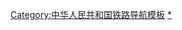 {{Navbox
|listclass=hlist
|name = 中国铁路南昌局集团有限公司
|title = [[File:China Railways.svg|15px|中华人民共和国铁路路徽]] [[中国铁路南昌局集团|中国铁路南昌局集团有限公司]]
|above = [[中国国家铁路集团]]的下属企业
 
|group1 = 线路
|list1 =
{{Navbox subgroup
 |groupstyle=background:#ddd;
 |group1= 主干线
 |list1= 
*[[京九铁路|京九线]]
**[[孔垄站|孔垄]] - [[定南站|定南]]
*[[沪昆铁路|沪昆线]]
**[[湖沿站|湖沿]] - [[姚家洲站|姚家洲]]
 |group2= 客运专线
 |list2= 
*[[昌九城际铁路|昌九城际线]]
*[[杭深线]]
**[[福鼎站|福鼎]] - [[诏安站|诏安]]
*[[福连线]]
*[[樟福线]]
*[[杏厦线]]
*[[沪昆客运专线|沪昆高速线]]
**[[玉山南站|玉山南]] - [[萍乡北站|萍乡北]]
*[[合福客运专线]]
**[[婺源站|婺源]] - [[福州站|福州]]
*[[昌赣客运专线|京港高速线]]
**[[何家线路所|何家线路所]] - [[赣州西站|赣州西]]
 |group3= 干线
 |list3= 
*[[武九铁路|武九线]]
**[[夏畈站|夏畈]] - [[九江西站|九江西]]
*[[铜九铁路|铜九线]]
**[[马垱站|马垱]] - [[九江站|九江]]
*[[合九铁路|合九线]]（ - [[孔垄站|孔垄]]）
*[[皖赣铁路|皖赣线]]
**[[营里站|营里]] - [[贵溪站|贵溪]]
*[[鹰厦铁路|鹰厦线]]
*[[峰福铁路|峰福线]]
*[[赣龙铁路|赣龙线]]
*[[南昌西环铁路|南昌西环线]]
*[[吉衡铁路|吉衡线]]
**[[吉安南站|吉安南]] - [[睦村站|睦村]]
*[[漳泉肖铁路|漳泉线]]
*[[漳龙线]]
*[[龙漳铁路|龙漳线]]
*[[昌福线]]
*[[永莆线]]
*[[赣韶铁路|赣韶线]]
**[[南康站|南康]] - [[大余站|大余]]
*[[向梁鐵路|向梁线]]
*[[向潭鐵路|向潭线]]
 |group4= 支线
 |list4= 
*[[九江北线]]
*[[景德镇东线]]
*[[乐德铁路|乐德线]]
*[[张塘铁路|张塘线]]
*[[八建铁路|八建线]]
*[[向乐铁路|向乐线]]
*[[分文铁路|分文线]]
*[[文茶铁路|文茶线]]
*[[醴茶铁路|醴茶线]]
*[[上铅线]]
*[[外南线]]
*[[福马铁路|福马线]]
*[[永加线]]
*[[天湖山线]]
*[[东吴线]]
}}
|group2 = 部分车次
|list2 =
{{Navbox subgroup
 |groupstyle=background:#ddd;
 |group1= [[普通旅客列车]]
 |list1=
 |group2= [[普通旅客快车]]
 |list2=
 |group3= [[快速列车_(中国)|快速列车]]
 |list3= 
*[[K115/116次列車]]
*[[K271/272次列车]]
*[[K287/288次列车]]
*[[K342/343、K344/341次列车]]
*[[K404/405、K403/406次列车]]
*[[K476/477、K478/475次列车]]
*[[K441/442次列车]]
*[[K469/470次列车]]
*[[K525/526次列车]]
*[[K571/572次列车]]
*[[K612/613、K614/611次列车]]
*[[K645/648、K646/647次列车]]
*[[K782/783、K784/781次列车]]
*[[K787/786、K788/785次列车]]
*[[K790/791、K792/789次列车]]
*[[K793/796、K795/794次列车]]
*[[K804/805、K806/803次列车]]
*[[K946/947、K948/945次列车]]
*[[K1019/1020次列车]]
*[[K1185/1188、K1187/1186次列车]]
*[[K1209/1210次列车]]
*[[K1218/1219、K1220/1217次列车]]
*[[K1235/1236次列车]]
*[[K1316/1317、K1318/1315次列车]]
*[[K1326/1327、K1328/1325次列车]]
*[[K1371/1372次列车]]
*[[K1453/1454次列车]]
*[[K1523/1524次列车]]
*[[K1670/1671、K1669/1672次列车]]
 |group4= [[特快列车]]
 |list4= 
*[[T145/148、T147/146次列车]]
*[[T167/168次列车]]
*[[T171/172次列车]]
 |group5= [[直达特快列车]]
 |list5= 
*[[Z59/58、Z60/57次列車]]
*[[Z126/127、Z128/125次列车]]
*[[Z390/391、Z392/389次列車]]
 |group6= 动车组列车
 |list6= 
*[[广福动车组列车]]
*[[广厦动车组列车]]
*[[厦深动车组列车]]
*[[D733/734次列车|{{green|D733/734次列车}}]]
*[[D735/736次列车|{{green|D735/736次列车}}]]
*[[D737/738次列车|{{green|D737/738次列车}}]]
*[[D745/746次列车|{{green|D745/746次列车}}]]
 |group7= [[高速动车组列车]]
 |list7=
*[[京福高速动车组列车]]
*[[京厦高速动车组列车]]
*[[京昌高速动车组列车]]
*[[昌广高速动车组列车]]
*[[兰昌高速动车组列车]]
*[[沪赣高速动车组列车]]
*[[沪福高速动车组列车]]
*[[沪岚高速动车组列车]]
*[[沪厦高速动车组列车]]
*[[昆厦高速动车组列车]]
*[[昆福高速动车组列车]]
*[[兰福高速动车组列车]]
*[[昌深高速动车组列车]]
}}
|group3 = 直属站段
|list3 =
{{Navbox subgroup
 |groupstyle=background:#ddd;
 |group1= [[铁路车站|车站]]
 |list1= 
*[[南昌站 (江西)|南昌车站]]
*[[向塘西站|向塘西车站]]
*[[鹰潭站|鹰潭车站]]
*[[福州站|福州车站]]
*[[厦门站|厦门车站]]
 |group2= [[车务段]]
 |list2= 
*[[南昌车务段]]
*[[九江车务段]]
*[[上饶车务段]]
*[[赣州车务段]]
*[[宜春车务段]]
*[[福州车务段]]
*[[南平车务段]]
*[[永安车务段]]
*[[龙岩车务段]]
*[[漳州车务段]]
 |group3= [[客运段]]
 |list3= 
*[[南昌客运段]]
*[[福州客运段]]
 |group4= [[机务段]]
 |list4= 
*[[南昌机务段]]
*[[向塘机务段]]
*[[鹰潭机务段]]
*[[福州机务段]]
 |group5= [[工务段]]
 |list5= 
*南昌工务段
*南昌西工务段
*鹰潭工务段
*赣州工务段
*萍乡工务段
*福州工务段
*南平工务段
*永安工务段
*龙岩工务段
*厦门工务段
 |group6= [[电务段]]
 |list6= 
*南昌电务段
*福州电务段
 |group7= [[车辆段]]
 |list7= 
*[[南昌车辆段]]
*[[南昌南车辆段]]
*[[福州车辆段]]
*[[永安车辆段]]
*[[福州动车段]]
 |group8= [[供电段]]
 |list8= 
*南昌供电段
*鹰潭供电段
*福州供电段
*厦门供电段
 |group9= 其他
 |list9= 
*九江桥工段
*南昌房建生活段
*南昌通信段
*南昌货物供应段
*南昌铁路保洁段
*鹰潭工务机械段
*福州房建生活段
}}
|belowstyle = text-align: left; font-size: 80%;
|below =
}}<noinclude>
 
[[Category:中华人民共和国铁路导航模板]]
[[Category:中国铁路南昌局集团|*]]
</noinclude>
